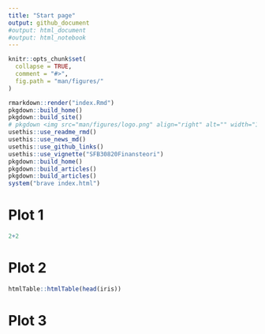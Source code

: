 ```yaml
---
title: "Start page"
output: github_document
#output: html_document
#output: html_notebook
---
```


<!-- README.md is generated from README.Rmd. Please edit that file -->

```r
knitr::opts_chunk$set(
  collapse = TRUE,
  comment = "#>",
  fig.path = "man/figures/"
)
```



```r
rmarkdown::render("index.Rmd")
pkgdown::build_home()
pkgdown::build_site()
# pkgdown <img src="man/figures/logo.png" align="right" alt="" width="120" />
usethis::use_readme_rmd()
usethis::use_news_md()
usethis::use_github_links()
usethis::use_vignette("SFB30820Finansteori")
pkgdown::build_home()
pkgdown::build_articles()
pkgdown::build_articles()
system("brave index.html")
```

# Plot 1
```r
2+2
```

# Plot 2
```r
htmlTable::htmlTable(head(iris))
```

# Plot 3

